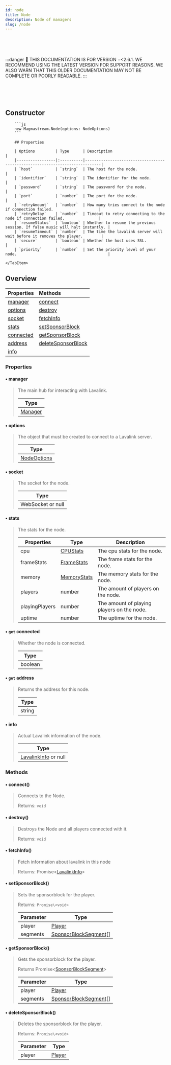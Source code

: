 ```yaml
---
id: node
title: Node
description: Node of managers
slug: /node
---
```



<br/><br/><br/>

:::danger
🚨 THIS DOCUMENTATION IS FOR VERSION =\<2.6.1. WE RECOMMEND USING THE LATEST VERSION FOR SUPPORT REASONS. WE ALSO WARN THAT THIS OLDER DOCUMENTATION MAY NOT BE COMPLETE OR POORLY READABLE.
:::

<br/><br/><br/>

## Constructor

<Tabs>
    <TabItem value="Node" label="Node" default>

        ```js
        new Magmastream.Node(options: NodeOptions)
        ```

        ## Properties

        | Options         | Type      | Description                                                                 |
        |-----------------|:----------|-----------------------------------------------------------------------------|
        | `host`          | `string`  | The host for the node.                                                      |
        | `identifier`    | `string`  | The identifier for the node.                                                |
        | `password`      | `string`  | The password for the node.                                                  |
        | `port`          | `number`  | The port for the node.                                                      |
        | `retryAmount`   | `number`  | How many tries connect to the node if connection failed.                    |
        | `retryDelay`    | `number`  | Timeout to retry connecting to the node if connection failed.               |
        | `resumeStatus`  | `boolean` | Whether to resume the previous session. If false music will halt instantly. |
        | `resumeTimeout` | `number`  | The time the lavalink server will wait before it removes the player.        |
        | `secure`        | `boolean` | Whether the host uses SSL.                                                  |
        | `priority`      | `number`  | Set the priority level of your node.                                        |

    </TabItem>
</Tabs>

## Overview

| Properties                  | Methods                                   |
|-----------------------------|:------------------------------------------|
| [manager](#manager)         | [connect](#connect)                       |
| [options](#options)         | [destroy](#destroy)                       |
| [socket](#socket)           | [fetchInfo](#fetchinfo)                   |
| [stats](#stats)             | [setSponsorBlock](#setsponsorblock)       |
| [connected](#get-connected) | [getSponsorBlock](#getsponsorblock)       |
| [address](#get-address)     | [deleteSponsorBlock](#deletesponsorblock) |
| [info](#info)               |                                           |

### Properties

#### • manager

> The main hub for interacting with Lavalink.
>
> | Type                          |
> | ----------------------------- |
> | [Manager](../classes/manager) |

#### • options

> The object that must be created to connect to a Lavalink server.
>
> | Type                        |
> | --------------------------- |
> | [NodeOptions](#constructor) |

#### • socket

> The socket for the node.
>
> | Type              |
> | ----------------- |
> | WebSocket or null |

#### • stats

> The stats for the node.
>
> | Properties     | Type                                         | Description                                |
> | -------------- | -------------------------------------------- | ------------------------------------------ |
> | cpu            | [CPUStats](../typedefs/stats#cpustats)       | The cpu stats for the node.                |
> | frameStats     | [FrameStats](../typedefs/stats#framestats)   | The frame stats for the node.              |
> | memory         | [MemoryStats](../typedefs/stats#memorystats) | The memory stats for the node.             |
> | players        | number                                       | The amount of players on the node.         |
> | playingPlayers | number                                       | The amount of playing players on the node. |
> | uptime         | number                                       | The uptime for the node.                   |

#### • `get` connected

> Whether the node is connected.
>
> | Type    |
> | ------- |
> | boolean |

#### • `get` address

> Returns the address for this node.
>
> | Type   |
> |--------|
> | string |

#### • info

> Actual Lavalink information of the node.
>
> | Type                                             |
> |--------------------------------------------------|
> | [LavalinkInfo](../typedefs/LavalinkInfo) or null |

### Methods

#### • connect()

> Connects to the Node.
>
> Returns: `void`

#### • destroy()

> Destroys the Node and all players connected with it.
>
> Returns: `void`

#### • fetchInfo()

> Fetch information about lavalink in this node
>
> Returns: Promise\<[LavalinkInfo](../typedefs/lavalinkinfo)>

#### • setSponsorBlock()

> Sets the sponsorblock for the player.
>
> Returns: `Promise\<void>`
>
> | Parameter | Type                                                     |
> |-----------|----------------------------------------------------------|
> | player    | [Player](./player.mdx)                              |
> | segments  | [SponsorBlockSegment](../typedefs/sponsorBlockSegment.md)[] |

#### • getSponsorBlock()

> Gets the sponsorblock for the player.
>
> Returns Promise\<[SponsorBlockSegment](../typedefs/sponsorBlockSegment.md)>
>
> | Parameter | Type                                                     |
> |-----------|----------------------------------------------------------|
> | player    | [Player](./player.mdx)                              |
> | segments  | [SponsorBlockSegment](../typedefs/sponsorBlockSegment.md)[] |

#### • deleteSponsorBlock()

> Deletes the sponsorblock for the player.
>
> Returns: `Promise\<void>`
>
> | Parameter | Type                                                     |
> |-----------|----------------------------------------------------------|
> | player    | [Player](./player.mdx)                              |